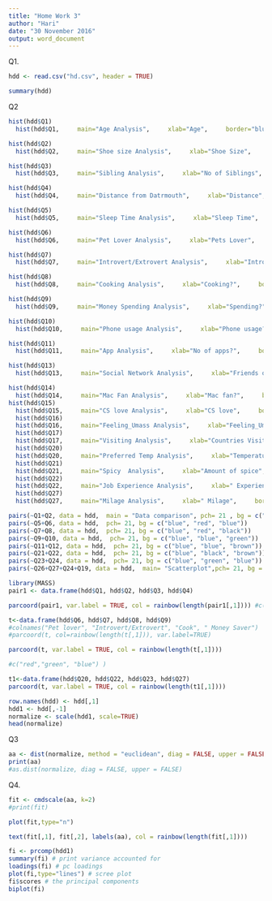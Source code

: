 ```yaml
---
title: "Home Work 3"
author: "Hari"
date: "30 November 2016"
output: word_document
---
```

Q1.
```r
hdd <- read.csv("hd.csv", header = TRUE)

summary(hdd)
```



Q2
```r
hist(hdd$Q1)
  hist(hdd$Q1,     main="Age Analysis",     xlab="Age",     border="blue",     col="green")

```
```r
hist(hdd$Q2)
  hist(hdd$Q2,     main="Shoe size Analysis",     xlab="Shoe Size",     border="blue",     col="red")

```
```r
hist(hdd$Q3)
  hist(hdd$Q3,     main="Sibling Analysis",     xlab="No of Siblings",     border="black",     col="blue")

```
```r
hist(hdd$Q4)
  hist(hdd$Q4,     main="Distance from Datrmouth",     xlab="Distance",     border="black",     col="pink")

```
```r
hist(hdd$Q5)
  hist(hdd$Q5,     main="Sleep Time Analysis",     xlab="Sleep Time",     border="black",     col="yellow")

```
```r
hist(hdd$Q6)
  hist(hdd$Q6,     main="Pet Lover Analysis",     xlab="Pets Lover",     border="black",     col="violet")

```
```r
hist(hdd$Q7)
  hist(hdd$Q7,     main="Introvert/Extrovert Analysis",     xlab="Introvert/Extrovert",     border="black",     col="violet")

```

```r
hist(hdd$Q8)
  hist(hdd$Q8,     main="Cooking Analysis",     xlab="Cooking?",     border="black",     col="brown")

```

```r
hist(hdd$Q9)
  hist(hdd$Q9,     main="Money Spending Analysis",     xlab="Spending?",     border="blue",     col="black")

```
```r
hist(hdd$Q10)
  hist(hdd$Q10,     main="Phone usage Analysis",     xlab="Phone usage?",     border="black",     col="blue")

```
```r
hist(hdd$Q11)
  hist(hdd$Q11,     main="App Analysis",     xlab="No of apps?",     border="black",     col="brown")

```

```r
hist(hdd$Q13)
  hist(hdd$Q13,     main="Social Network Analysis",     xlab="Friends on SSN",     border="black",     col="pink")

```

```r
hist(hdd$Q14)
  hist(hdd$Q14,     main="Mac Fan Analysis",     xlab="Mac fan?",     border="black",     col="blue")
hist(hdd$Q15)
  hist(hdd$Q15,     main="CS love Analysis",     xlab="CS love",     border="black",     col="red")
  hist(hdd$Q16)
  hist(hdd$Q16,     main="Feeling_Umass Analysis",     xlab="Feeling_Umass?",     border="black",     col="green")
  hist(hdd$Q17)
  hist(hdd$Q17,     main="Visiting Analysis",     xlab="Countries Visited",     border="black",     col="brown")
  hist(hdd$Q20)
  hist(hdd$Q20,     main="Preferred Temp Analysis",     xlab="Temperature",     border="black",     col="red")
  hist(hdd$Q21)
  hist(hdd$Q21,     main="Spicy  Analysis",     xlab="Amount of spice",     border="black",     col="blue")
  hist(hdd$Q22)
  hist(hdd$Q22,     main="Job Experience Analysis",     xlab=" Experience",     border="red",     col="black")
  hist(hdd$Q27)
  hist(hdd$Q27,     main="Milage Analysis",     xlab=" Milage",     border="blue",     col="pink")
```

```r
pairs(~Q1+Q2, data = hdd,  main = "Data comparison", pch= 21 , bg = c("blue", "red", "green"))
pairs(~Q5+Q6, data = hdd,  pch= 21, bg = c("blue", "red", "blue"))
pairs(~Q7+Q8, data = hdd,  pch= 21, bg = c("blue", "red", "black"))
pairs(~Q9+Q10, data = hdd,  pch= 21, bg = c("blue", "blue", "green"))
pairs(~Q11+Q12, data = hdd,  pch= 21, bg = c("blue", "blue", "brown"))
pairs(~Q21+Q22, data = hdd,  pch= 21, bg = c("blue", "black", "brown"))
pairs(~Q23+Q24, data = hdd,  pch= 21, bg = c("blue", "green", "blue"))
pairs(~Q26+Q27+Q24+Q19, data = hdd,  main= "Scatterplot",pch= 21, bg = c("blue", "red", "green"))


```
```r
library(MASS)
pair1 <- data.frame(hdd$Q1, hdd$Q2, hdd$Q3, hdd$Q4)

parcoord(pair1, var.label = TRUE, col = rainbow(length(pair1[,1]))) #c("red","green", "blue"))


```

```r


t<-data.frame(hdd$Q6, hdd$Q7, hdd$Q8, hdd$Q9)
#colnames("Pet lover", "Introvert/Extrovert", "Cook", " Money Saver")
#parcoord(t, col=rainbow(length(t[,1])), var.label=TRUE)

parcoord(t, var.label = TRUE, col = rainbow(length(t[,1]))) 

#c("red","green", "blue") )


```

```r
t1<-data.frame(hdd$Q20, hdd$Q22, hdd$Q23, hdd$Q27)
parcoord(t, var.label = TRUE, col = rainbow(length(t1[,1]))) 

```

```r
row.names(hdd) <- hdd[,1]
hdd1 <- hdd[,-1]
normalize <- scale(hdd1, scale=TRUE)
head(normalize)
```

Q3

```r
aa <- dist(normalize, method = "euclidean", diag = FALSE, upper = FALSE)
print(aa)
#as.dist(normalize, diag = FALSE, upper = FALSE)

```
Q4. 

```r
fit <- cmdscale(aa, k=2)
#print(fit)

plot(fit,type="n")

text(fit[,1], fit[,2], labels(aa), col = rainbow(length(fit[,1])))
```

```r

fi <- prcomp(hdd1)
summary(fi) # print variance accounted for 
loadings(fi) # pc loadings 
plot(fi,type="lines") # scree plot 
fi$scores # the principal components
biplot(fi)

```



